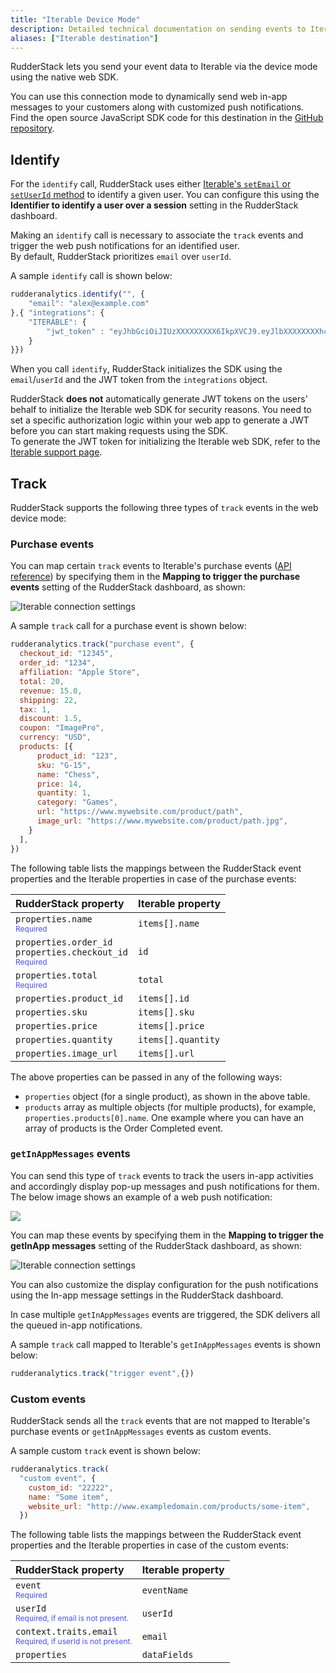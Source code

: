 ```yaml
---
title: "Iterable Device Mode"
description: Detailed technical documentation on sending events to Iterable using the RudderStack web device mode.
aliases: ["Iterable destination"]
---
```


RudderStack lets you send your event data to Iterable via the <Link to="/destinations/rudderstack-connection-modes/#device-mode">device mode</Link> using the native web SDK.

<div class="successBlock">
You can use this connection mode to dynamically send web in-app messages to your customers along with customized push notifications.
</div>

<div class="infoBlock">
Find the open source JavaScript SDK code for this destination in the <a href="https://github.com/rudderlabs/rudder-sdk-js/tree/production/integrations/Iterable">GitHub repository</a>.
</div>

## Identify

For the <Link to="/event-spec/standard-events/identify/">`identify`</Link> call, RudderStack uses either <a href="https://github.com/Iterable/iterable-web-sdk#initialize">Iterable's `setEmail` or `setUserId` method</a> to identify a given user. You can configure this using the <Link to="/destinations/streaming-destinations/iterable/setting-up-iterable/#web-sdk-settings">**Identifier to identify a user over a session**</Link> setting in the RudderStack dashboard.

<div class="infoBlock">
Making an <code class="inline-code">identify</code> call is necessary to associate the <code class="inline-code">track</code> events and trigger the web push notifications for an identified user.
</div>

<div class="infoBlock">
By default, RudderStack prioritizes <code class="inline-code">email</code> over <code class="inline-code">userId</code>.
</div>

A sample `identify` call is shown below:

```javascript
rudderanalytics.identify("", {
    "email": "alex@example.com"
},{ "integrations": {
    "ITERABLE": {
        "jwt_token" : "eyJhbGciOiJIUzXXXXXXXXX6IkpXVCJ9.eyJlbXXXXXXXXhc2hhc3ZpQHJ1ZGRlcnN0XXXXXXXXXXdCI6MTY2NTAzMTkzNCwiZXhwIjXXXXXXXXxNjY2MDMxOTM0fQ.u0wwq6YOB2GXXXXXXXXX2O9GUpW6BHRF5PCmk"
    }
}})
```

When you call `identify`, RudderStack initializes the SDK using the `email`/`userId` and the JWT token from the `integrations` object.

<div class="warningBlock">
RudderStack <strong>does not</strong> automatically generate JWT tokens on the users' behalf to initialize the Iterable web SDK for security reasons. You need to set a specific authorization logic within your web app to generate a JWT before you can start making requests using the SDK.
</div>

<div class="infoBlock">
To generate the JWT token for initializing the Iterable web SDK, refer to the <a href="https://support.iterable.com/hc/en-us/articles/360050801231-JWT-Enabled-API-Keys-#sample-python-code-for-jwt-generation">Iterable support page</a>.
</div>

## Track

RudderStack supports the following three types of <Link to="/event-spec/standard-events/track">`track`</Link> events in the web device mode:

### Purchase events

You can map certain `track` events to Iterable's purchase events ([API reference](https://api.iterable.com/api/docs#commerce_trackPurchase)) by specifying them in the <Link to="/destinations/streaming-destinations/iterable/setting-up-iterable/#web-sdk-settings">**Mapping to trigger the purchase events**</Link> setting of the RudderStack dashboard, as shown:

<img src="../../../assets/event-stream-destinations/iterable-purchaseevents.png" alt="Iterable connection settings" />

A sample `track` call for a purchase event is shown below:

```javascript
rudderanalytics.track("purchase event", {
  checkout_id: "12345",
  order_id: "1234",
  affiliation: "Apple Store",
  total: 20,
  revenue: 15.0,
  shipping: 22,
  tax: 1,
  discount: 1.5,
  coupon: "ImagePro",
  currency: "USD",
  products: [{
      product_id: "123",
      sku: "G-15",
      name: "Chess",
      price: 14,
      quantity: 1,
      category: "Games",
      url: "https://www.mywebsite.com/product/path",
      image_url: "https://www.mywebsite.com/product/path.jpg",
    }
  ],
})
```

The following table lists the mappings between the RudderStack event properties and the Iterable properties in case of the purchase events:

| RudderStack property | Iterable property |
| :--------------| :---------|
| `properties.name` <br/> <span style="color: #4D4DFF;font-size:12px;">Required</span> | `items[].name` |
| `properties.order_id` <br/> `properties.checkout_id` <br/> <span style="color: #4D4DFF;font-size:12px;">Required</span> | `id` |
| `properties.total` <br/> <span style="color: #4D4DFF;font-size:12px;">Required</span> | `total` |
| `properties.product_id` | `items[].id` |
| `properties.sku` | `items[].sku` |
| `properties.price` | `items[].price` |
| `properties.quantity` | `items[].quantity` |
| `properties.image_url` | `items[].url` |

The above properties can be passed in any of the following ways:
- `properties` object (for a single product), as shown in the above table.
- `products` array as multiple objects (for multiple products), for example, `properties.products[0].name`. One example where you can have an array of products is the <Link to="/event-spec/ecommerce-events-spec/ordering/#order-completed">Order Completed</Link> event.

### `getInAppMessages` events

You can send this type of `track` events to track the users in-app activities and accordingly display pop-up messages and push notifications for them. The below image shows an example of a web push notification:

<img src="../../../assets/event-stream-destinations/web-push-notifications-iterable.png" />

You can map these events by specifying them in the <Link to="/destinations/streaming-destinations/iterable/setting-up-iterable/#web-sdk-settings">**Mapping to trigger the getInApp messages**</Link> setting of the RudderStack dashboard, as shown:

<img src="../../../assets/event-stream-destinations/iterable-getinappmessages.png" alt="Iterable connection settings" />

You can also customize the display configuration for the push notifications using the <Link to="/destinations/streaming-destinations/iterable/setting-up-iterable/#in-app-message-settings">In-app message settings</Link> in the RudderStack dashboard.

<div class="infoBlock">
In case multiple <code class="inline-code">getInAppMessages</code> events are triggered, the SDK delivers all the queued in-app notifications.
</div>

A sample `track` call mapped to Iterable's `getInAppMessages` events is shown below:

```javascript
rudderanalytics.track("trigger event",{})
```

### Custom events

RudderStack sends all the `track` events that are not mapped to Iterable's purchase events or `getInAppMessages` events as custom events.

A sample custom `track` event is shown below:

```javascript
rudderanalytics.track(
  "custom event", {
    custom_id: "22222",
    name: "Some item",
    website_url: "http://www.exampledomain.com/products/some-item",
  })
```

The following table lists the mappings between the RudderStack event properties and the Iterable properties in case of the custom events:

| RudderStack property | Iterable property |
| :--------------| :---------|
| `event` <br/> <span style="color: #4D4DFF;font-size:12px;">Required</span> | `eventName` |
| `userId` <br/> <span style="color: #4D4DFF;font-size:12px;">Required, if email is not present.</span> | `userId` |
| `context.traits.email` <br/> <span style="color: #4D4DFF;font-size:12px;">Required, if userId is not present.</span> | `email` |
| `properties` | `dataFields` |